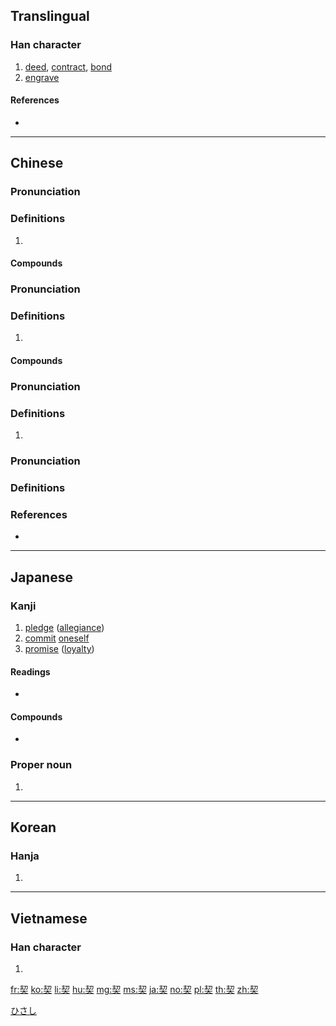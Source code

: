 ==Translingual==
{{ja-forms|[[契]]|[[契]]|[[栔]]}}

===Han character===
{{Han char|rn=37|rad=大|as=06|sn=9|four=57432|canj=QHK|ids=⿱㓞大}}

# [[deed]], [[contract]], [[bond]]
# [[engrave]]

====References====
* {{Han ref|kx=0251.210|dkj=05917|dj=0513.010|hdz=10536.100|uh=5951|ud=22865|bh=ABB4|bd=43956}}

----

==Chinese==
{{zh-forms}}

===Pronunciation===
{{zh-pron
|m=qì
|c=kai3
|mn=khè/khòe
|mc=y
|oc=y
|cat=
}}

===Definitions===
{{zh-hanzi}}

# {{rfdef|zh}}

====Compounds====
{{zh-der|丹書鐵契|主契約|亞米契斯|交契|佃契|借契|冥契|勞動契約|參同契|合契若神|同窗契友|單務契約|團契|地契|壓契|契刀|契分|契券|契勘|契友|契合|契合金蘭|契契|契尾|契據|契文|契文舉例|契機|契稅|契箭|契約|契約書|契約說|契約農業|契若金蘭|契重|契需|姻契|宓契爾|官契|工作契約|左契|心契|忘年之契|忘形之契|房契|承攬契約|投契|文契|書契|有償契約|有名契約|欠契|死契|殷墟書契|殷契|水乳之契|活契|無償契約|田契|白契|相契|知契|磚契|社會契約|神會心契|租契|租賃契約|稅契|立契|符契|紅契|結契|絕契|老契|至交契友|莫逆之契|虛錢實契|衿契|賢契|賣契|賣身契|道契|隨意契約|雙務契約|驗契|默契}}

===Pronunciation===
{{zh-pron
|m=qì
|c=kit3,hat1,kai2
|mn=
|mc=
|oc=
|cat=
}}

===Definitions===
{{zh-hanzi}}

# {{rfdef|zh}}

====Compounds====
{{zh-der|契丹|契闊|契闊談讌|死生契闊}}

===Pronunciation===
{{zh-pron
|m=xiè
|c=sit3
|mn=
|mc=
|oc=
|cat=
}}

===Definitions===
{{zh-hanzi}}

# {{rfdef|zh}}

===Pronunciation===
{{zh-pron
|m=qiè
|c=
|mn=
|mc=
|oc=
|cat=
}}

===Definitions===
{{zh-hanzi}}

===References===
* {{R:yue:Hanzi}}

----

==Japanese==

===Kanji===
{{ja-kanji|grade=c|rs=大06}}

# [[pledge]] ([[allegiance]])
# [[commit]] [[oneself]]
# [[promise]] ([[loyalty]])

====Readings====
* {{ja-readings|goon=[[け]] (ke), [[けち]] (kechi), [[せち]] (sechi)|kanon=[[けい]] (kei), [[けつ]] (ketsu), [[せつ]] (setsu)|kun=[[ちぎる]] (chigiru), [[きざむ]] (kizamu), [[わりふ]] (warifu)}}

====Compounds====
* {{m|ja|契約||contract, agreement|tr=けいやく, keiyaku|sc=Jpan}}

===Proper noun===
{{ja-pos|proper|ひさし}}

# {{given name|male|lang=ja}}

[[Category:Japanese male given names|ひさし]]

----

==Korean==

===Hanja===
{{ko-hanja|hangeul=[[계]], [[글]]|rv=gye, geul|mr=kye, kŭl}}

# {{defn|lang=ko|sort=大06}}

----

==Vietnamese==

===Han character===
{{vi-hantu|[[khế]], [[khé]], [[khè]], [[khía]], [[khít]], [[khẻ]], [[khẽ]], [[khịt]]|rs=大06}}

# {{defn|lang=vi|sort=大06}}

[[fr:契]]
[[ko:契]]
[[li:契]]
[[hu:契]]
[[mg:契]]
[[ms:契]]
[[ja:契]]
[[no:契]]
[[pl:契]]
[[th:契]]
[[zh:契]]